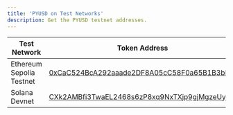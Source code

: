 ```yaml
---
title: 'PYUSD on Test Networks'
description: Get the PYUSD testnet addresses.
---
```


[pyusd-sepolia-testnet-address]: https://sepolia.etherscan.io/token/0xcac524bca292aaade2df8a05cc58f0a65b1b3bb9
[pyusd-solana-testnet-address]: https://solscan.io/token/CXk2AMBfi3TwaEL2468s6zP8xq9NxTXjp9gjMgzeUynM?cluster=devnet

<TestnetCaution />

| Test Network | Token Address |
| --- | --- |
| Ethereum Sepolia Testnet | [0xCaC524BcA292aaade2DF8A05cC58F0a65B1B3bB9][pyusd-sepolia-testnet-address] |
| Solana Devnet | [CXk2AMBfi3TwaEL2468s6zP8xq9NxTXjp9gjMgzeUynM][pyusd-solana-testnet-address] |
